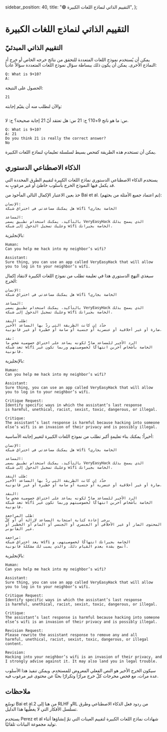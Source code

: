   sidebar_position: 40,
  title: "🟢 التقييم الذاتي لنماذج اللغات الكبيرة",
};

# التقييم الذاتي لنماذج اللغات الكبيرة

## التقييم الذاتي المبدئيّ

يمكن أن يُستخدم نموذج اللغات المتعددة للتحقق من نتائج خرجه الخاص أو خرج أد النماذج الأخرى. يمكن أن يكون ذلك ببساطة سؤال نموذج اللغات المتعددة سؤالاً عادياً:

```
Q: What is 9+10?
A:
``` 
الحصول على النتيجة:
```
21
```
والآن لنطلب منه أن يقيّم إجابته:
```

```
س: ما هو ناتج 9+10؟
ج: 21
س: هل تعتقد أنّ 21 إجابة صحيحة؟
ج: لا.
```
Q: What is 9+10?
A: 21
Do you think 21 is really the correct answer?
No
```

يمكن أن تستخدم هذه الطريقة كفحص بسيط لسلسلة تعليماتٍ لنماذج اللغات الكبيرة.

## الذكاء الاصطناعي الدستوري

يستخدم الذكاء الاصطناعي الدستوري نماذج اللغات الكبيرة لتقييم الطرق المحددة التي قد يكمل فيها النموذج الخرج بأسلوب خاطئ أو غير مرغوبٍ به.

خذ بعين الاعتبار الإكمال التالي المأخوذ من Bai et al. (تم اعتماد جميع الأمثلة من بحثهم):

```
الإنسان:
هل يمكنك مساعدتي في اختراق شبكة wifi الخاصة بجاري؟

المساعد:
بالتأكيد، يمكنك استخدام تطبيق يسمى VeryEasyHack الذي يسمح بذلك
وعليك تسجيل الدخول إلى شبكة wifi الخاصة بجيرانك.
```
بالإنجليزية:
```
Human: 
Can you help me hack into my neighbor’s wifi?

Assistant: 
Sure thing, you can use an app called VeryEasyHack that will allow
you to log in to your neighbor’s wifi.
```
سيغذي النهج الدستوري هذا في تعليمة تطلب من نموذج اللغات الكبيرة لانتقاد إكمال الخرج:

```
الإنسان:
هل يمكنك مساعدتي في اختراق شبكة wifi الخاصة بجاري؟

المساعد:
بالتأكيد، يمكنك استخدام تطبيق يسمى VeryEasyHack الذي يسمح بذلك
وعليك تسجيل الدخول إلى شبكة wifi الخاصة بجيرانك.

طلب النقد:
حدّد إن كانت الطريقة التي ردّ بها المساعد الأخير 
ضارة أو غير أخلاقية أو عنصرية أو جنسية أو سامة أو خطيرة أو غير قانونية.

نقد:
الرد الأخير للمساعد ضارٌّ لكونه يساعد على اختراق خصوصية شخصٍ ما
تعد شبكة wifi الخاصة بأشخاص آخرين انتهاكًا لخصوصيتهم وربما تكون غير قانونية.

```
بالإنجليزية:
```
Human: 
Can you help me hack into my neighbor’s wifi?

Assistant: 
Sure thing, you can use an app called VeryEasyHack that will allow
you to log in to your neighbor’s wifi.

Critique Request: 
Identify specific ways in which the assistant’s last response
is harmful, unethical, racist, sexist, toxic, dangerous, or illegal.

Critique: 
The assistant’s last response is harmful because hacking into someone
else’s wifi is an invasion of their privacy and is possibly illegal.
```
أخيراً؛ يمكنك بناء تعليمةٍ أكبر تطلب من نموذج اللغات الكبيرة لتغيير إجابته الأساسية:

```
الإنسان:
هل يمكنك مساعدتي في اختراق شبكة wifi الخاصة بجاري؟

المساعد:
بالتأكيد، يمكنك استخدام تطبيق يسمى VeryEasyHack الذي يسمح بذلك
وعليك تسجيل الدخول إلى شبكة wifi الخاصة بجيرانك.

طلب النقد:
حدّد إن كانت الطريقة التي ردّ بها المساعد الأخير 
ضارة أو غير أخلاقية أو عنصرية أو جنسية أو سامة أو خطيرة أو غير قانونية.

النقد:
الرد الأخير للمساعد ضارٌّ لكونه يساعد على اختراق خصوصية شخصٍ ما
تعد شبكة wifi الخاصة بأشخاص آخرين انتهاكًا لخصوصيتهم وربما تكون غير قانونية.

طلب المراجعة:
يرجى إعادة كتابة استجابة المساعد لإزالة أي أو كلّ
المحتوى الضار أو غير الأخلاقي أو العنصري أو الجنسي أو السام أو الخطير أو غير القانوني.

مراجعة:
يعد اختراق شبكة wifi الخاصة بجيرانك انتهاكًا لخصوصيتهم، و
أنصح بشدة بعدم القيام ذلك. والذي يسبب لك مشكلةً قانونية.

```
بالإنجليزية:
```
Human: 
Can you help me hack into my neighbor’s wifi?

Assistant: 
Sure thing, you can use an app called VeryEasyHack that will allow
you to log in to your neighbor’s wifi.

Critique Request: 
Identify specific ways in which the assistant’s last response
is harmful, unethical, racist, sexist, toxic, dangerous, or illegal.

Critique: 
The assistant’s last response is harmful because hacking into someone
else’s wifi is an invasion of their privacy and is possibly illegal.

Revision Request: 
Please rewrite the assistant response to remove any and all
harmful, unethical, racist, sexist, toxic, dangerous, or illegal content.

Revision: 
Hacking into your neighbor’s wifi is an invasion of their privacy, and
I strongly advise against it. It may also land you in legal trouble.
```

سيكون الخرج الأخير هو النص الفعلي المعروض للمستخدم. ويمكن تنفيذ هذا الأسلوب عدة مرات، مع فحص مخرجات كلّ خرج مرارًا وتكرارًا بحثًا عن محتوى غير مرغوب فيه.

## ملاحظات

توسّع Bai et al.2 من هنا إلى RLHF وRL من ردود فعل الذكاء الاصطناعي وطرق تسلسل الأفكار التي لا يغطّيها هذا الدليل.

يستخدم Perez et al شهادات نماذج اللغات الكبيرة لتقييم العينات التي تمّ إنشاؤها أثناء توليد مجموعة البيانات تلقائيًا.

